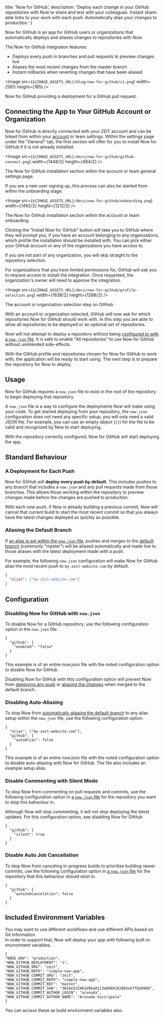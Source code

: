 
  title: 'Now for GitHub',
  description: 'Deploy each change in your GitHub repositories with Now to share and test with your colleagues. Instant share-able links to your work with each push. Automatically alias your changes to production.'
}

Now for GitHub is an app for GitHub users or organizations that automatically deploys and aliases changes to repositories with Now.

The Now for GitHub integration features:
- Deploys every push in branches and pull requests to preview changes live
- Aliases the most recent changes from the master branch
- Instant rollbacks when reverting changes that have been aliased

<Image
src={`${IMAGE_ASSETS_URL}/blog/now-for-github/ci.png`}
width={581}
height={185}
/>
<Caption>Now for GitHub providing a deployment for a GitHub pull request.</Caption>

## Connecting the App to Your GitHub Account or Organization
Now for GitHub is directly connected with your ZEIT account and can be linked from within your [account](/account) or team settings. Within the settings page under the "General" tab, the first section will offer for you to install Now for GitHub if it is not already installed.

<Image
src={`${IMAGE_ASSETS_URL}/docs/now-for-github/github-connect.png`}
width={1448/2}
height={484/2}
/>
<Caption>The Now for GitHub installation section within the account or team general settings page.</Caption>

If you are a new user signing up, this process can also be started from within the onboarding stage.

<Image
src={`${IMAGE_ASSETS_URL}/docs/now-for-github/onboarding.png`}
width={1492/2}
height={1212/2}
/>
<Caption>The Now for GitHub installation section within the account or team onboarding.</Caption>

Clicking the "Install Now for GitHub" button will take you to GitHub where they will prompt you, if you have an account belonging to any organizations, which profile the installation should be installed with. You can pick either your GitHub account or any of the organizations you have access to.

If you are not part of any organization, you will skip straight to the repository selection.

For organizations that you have limited permissions for, GitHub will ask you to request access to install the integration. Once requested, the organization's owner will need to approve the integration.

<Image
  src={`${IMAGE_ASSETS_URL}/docs/now-for-github/profile-selection.png`}
  width={1638/2}
  height={1268/2}
/>
<Caption>The account or organization selection step on GitHub.</Caption>

With an account or organization selected, GitHub will now ask for which repositories Now for GitHub should work with. In this step you are able to allow all repositories to be deployed or an optional set of repositories.

<Note>Now will not attempt to deploy a repository without being [configured to with a `now.json` file](#usage). It is safe to enable "All repositories" to use Now for GitHub without unintended side-effects.</Note>

With the GitHub profile and repositories chosen for Now for GitHub to work with, the application will be ready to start using. The next step is to prepare the repository for Now to deploy.

## Usage
Now for GitHub requires a `now.json` file to exist in the root of the repository to begin deploying that repository.

A `now.json` file is a way to configure the deployments Now will make using your code. To get started deploying from your repository, the `now.json` configuration does not need any specific setup, you will only need a valid JSON file. For example, you can use an empty object (`{}`) for the file to be valid and recognized by Now to start deploying.

With the repository correctly configured, Now for GitHub will start deploying the app.

## Standard Behaviour
### A Deployment for Each Push
Now for GitHub will **deploy every push by default**. This includes pushes to any branch that includes a `now.json` and any pull requests made from those branches. This allows those working within the repository to preview changes made before the changes are pushed to production.

With each new push, if Now is already building a previous commit, Now will cancel that current build to start the most recent commit so that you always have the latest changes deployed as quickly as possible.


### Aliasing the Default Branch
If [an alias is set within the `now.json` file](/docs/features/aliases), pushes and merges to the [default branch](https://help.github.com/articles/setting-the-default-branch/) (commonly "master") will be aliased automatically and made live to those aliases with the latest deployment made with a push.

For example, the following `now.json` configuration will make Now for GitHub alias the most recent push to `my-zeit-website.com` by default.

```json
{
  "alias": ["my-zeit-website.com"]
}
```

## Configuration
### Disabling Now for GitHub with `now.json`
To disable Now for a GitHub repository, use the following configuration option in the `now.json` file:
```
{
  "github": {
    "enabled": "false"
  }
}
```
<Caption>This example is of an entire <InlineCode>now.json</InlineCode> file with the noted configuration option to disable Now for GitHub.</Caption>

Disabling Now for GitHub with this configuration option will prevent Now from [deploying any push](#a-deployment-for-each-push) or [aliasing the changes](#aliasing-the-default-branch) when merged to the default branch.

### Disabling Auto-Aliasing
To stop Now from [automatically aliasing the default branch](#aliasing-the-default-branch) to any alias setup within the `now.json` file, use the following configuration option.
```
{
  "alias": ["my-zeit-website.com"],
  "github": {
    "autoAlias": false
  }
}
```
<Caption>This example is of an entire <InlineCode>now.json</InlineCode> file with the noted configuration option to disable auto-aliasing with Now for GitHub. The file also includes an example setup alias.</Caption>

### Disable Commenting with Silent Mode
To stop Now from commenting on pull requests and commits, use the following configuration option in [a `now.json` file](/docs/v2/deployments/configuration) for the repository you want to stop this behaviour in.

<Note>Although Now will stop commenting, it will not stop deploying the latest updates. For this configuration option, see <GenericLink href="#disabling-now-for-github-with-now.json">disabling Now for GitHub</GenericLink></Note>

```
{
  "github": {
    "silent": true
  }
}
```

### Disable Auto Job Cancellation
To stop Now from canceling in-progress builds to prioritise building newer commits, use the following configuration option in [a `now.json` file](/docs/v2/deployments/configuration) for the repository that this behaviour should exist in.

```
{
  "github": {
    "autoJobCancelation": false
  }
}
```


## Included Environment Variables

You may want to use different workflows and use different APIs based on Git information.<br/>
In order to support that, Now will deploy your app with following built-in environment variables.

```
{
"NODE_ENV": "production",
"NOW_GITHUB_DEPLOYMENT": "1",
"NOW_GITHUB_ORG": "zeit",
"NOW_GITHUB_REPO": "simple-now-app",
"NOW_GITHUB_COMMIT_ORG": "zeit",
"NOW_GITHUB_COMMIT_REPO": "simple-now-app",
"NOW_GITHUB_COMMIT_REF": "master",
"NOW_GITHUB_COMMIT_SHA": "3019e532462d96a8113e8968102803e5ffbb9909",
"NOW_GITHUB_COMMIT_AUTHOR_LOGIN": "arunoda",
"NOW_GITHUB_COMMIT_AUTHOR_NAME": "Arunoda Susiripala"
}
```

<Note>You can access these as <GenericLink href="/docs/v2/deployments/configuration#build-env">build environment variables</GenericLink> also.</Note>


